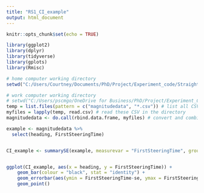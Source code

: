 ---
title: "RS1_CI_example"
output: html_document
---

```{r setup, include=FALSE}
knitr::opts_chunk$set(echo = TRUE)
```

```{r library}

library(ggplot2)
library(dplyr)
library(tidyverse)
library(gplots)
library(Rmisc)

```

```{r data loading}

# home computer working directory
setwd("C:/Users/Courtney/Documents/PhD/Project/Experiment_code/Straights")

# work computer working directory
# setwd("C:/Users/pscmgo/OneDrive for Business/PhD/Project/Experiment_Code/Straights")
temp = list.files(pattern = c("magnitudedata", "*.csv")) # list all CSV files in the directory
myfiles = lapply(temp, read.csv) # read these CSV in the directory
magnitudedata <- do.call(rbind.data.frame, myfiles) # convert and combine the CSV files into dataframe

```

```{r computing confidence intervals}

example <- magnitudedata %>%
  select(heading, FirstSteeringTime)


CI_example <- summarySE(example, measurevar = "FirstSteeringTime", groupvars = c("heading"))


ggplot(CI_example, aes(x = heading, y = FirstSteeringTime)) + 
    geom_bar(colour = "black", stat = "identity") +
    geom_errorbar(aes(ymin = FirstSteeringTime-se, ymax = FirstSteeringTime + se), width=.1) +
    geom_point()

```